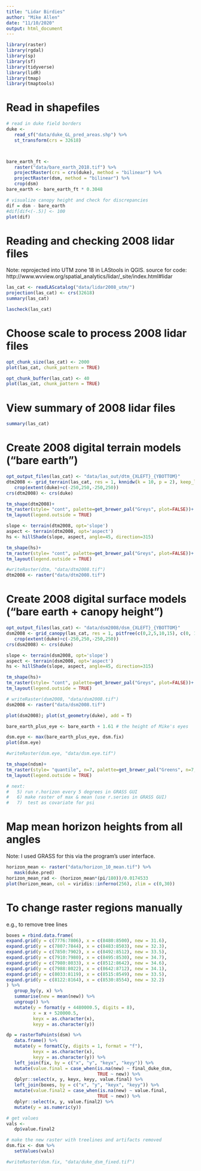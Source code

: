 ```yaml
---
title: "Lidar Birdies"
author: "Mike Allen"
date: "11/10/2020"
output: html_document
---
```


```r
library(raster)
library(rgdal)
library(sp)
library(sf)
library(tidyverse)
library(lidR)
library(tmap)
library(tmaptools)
```
# Read in shapefiles
```r
# read in duke field borders
duke <- 
   read_sf("data/duke_GL_pred_areas.shp") %>%
   st_transform(crs = 32618)



bare_earth_ft <-
   raster("data/bare_earth_2018.tif") %>%
   projectRaster(crs = crs(duke), method = "bilinear") %>%
   projectRaster(dsm, method = "bilinear") %>%
   crop(dsm)
bare_earth <- bare_earth_ft * 0.3048

# visualize canopy height and check for discrepancies
dif = dsm - bare_earth
#dif[dif<(-.5)] <- 100
plot(dif)
```
# Reading and checking 2008 lidar files
Note: reprojected into UTM zone 18 in LAStools in QGIS.
source for code: http://www.wvview.org/spatial_analytics/lidar/_site/index.html#lidar
```r
las_cat <- readLAScatalog("data/lidar2008_utm/")
projection(las_cat) <- crs(32618)
summary(las_cat)

lascheck(las_cat)
```
# Choose scale to process 2008 lidar files
```r
opt_chunk_size(las_cat) <- 2000
plot(las_cat, chunk_pattern = TRUE)

opt_chunk_buffer(las_cat) <- 40
plot(las_cat, chunk_pattern = TRUE)
```
# View summary of 2008 lidar files
```r
summary(las_cat)
```
# Create 2008 digital terrain models ("bare earth")
```r
opt_output_files(las_cat) <- "data/las_out/dtm_{XLEFT}_{YBOTTOM}"
dtm2008 <- grid_terrain(las_cat, res = 1, knnidw(k = 10, p = 2), keep_lowest = FALSE) %>%
   crop(extent(duke)+c(-250,250,-250,250))
crs(dtm2008) <- crs(duke)

tm_shape(dtm2008)+
tm_raster(style= "cont", palette=get_brewer_pal("Greys", plot=FALSE))+
tm_layout(legend.outside = TRUE)

slope <- terrain(dtm2008, opt='slope')
aspect <- terrain(dtm2008, opt='aspect')
hs <- hillShade(slope, aspect, angle=45, direction=315)

tm_shape(hs)+
tm_raster(style= "cont", palette=get_brewer_pal("Greys", plot=FALSE))+
tm_layout(legend.outside = TRUE)

#writeRaster(dtm, "data/dtm2008.tif")
dtm2008 <- raster("data/dtm2008.tif")
```
# Create 2008 digital surface models ("bare earth + canopy height")
```r
opt_output_files(las_cat) <- "data/dsm2008/dsm_{XLEFT}_{YBOTTOM}"
dsm2008 <- grid_canopy(las_cat, res = 1, pitfree(c(0,2,5,10,15), c(0, 1))) %>%
   crop(extent(duke)+c(-250,250,-250,250))
crs(dsm2008) <- crs(duke)

slope <- terrain(dsm2008, opt='slope')
aspect <- terrain(dsm2008, opt='aspect')
hs <- hillShade(slope, aspect, angle=45, direction=315)

tm_shape(hs)+
tm_raster(style= "cont", palette=get_brewer_pal("Greys", plot=FALSE))+
tm_layout(legend.outside = TRUE)

# writeRaster(dsm2008, "data/dsm2008.tif")
dsm2008 <- raster("data/dsm2008.tif")
```

```r
plot(dsm2008); plot(st_geometry(duke), add = T)
```

```r

bare_earth_plus_eye <- bare_earth + 1.61 # the height of Mike's eyes

dsm.eye <- max(bare_earth_plus_eye, dsm.fix)
plot(dsm.eye)

#writeRaster(dsm.eye, "data/dsm.eye.tif")

tm_shape(ndsm)+
tm_raster(style= "quantile", n=7, palette=get_brewer_pal("Greens", n=7, plot=FALSE))+
tm_layout(legend.outside = TRUE)

# next: 
#   5) run r.horizon every 5 degrees in GRASS GUI 
#   6) make raster of max & mean (use r.series in GRASS GUI)
#   7)  test as covariate for psi
```

# Map mean horizon heights from all angles
Note: I used GRASS for this via the program's user interface.
```r
horizon_mean <- raster("data/horizon_10_mean.tif") %>%
   mask(duke.pred)
horizon_mean_rad <- (horizon_mean*(pi/180))/0.0174533
plot(horizon_mean, col = viridis::inferno(256), zlim = c(0,30))
```














# To change raster regions manually
e.g., to remove tree lines
```r

boxes = rbind.data.frame(
expand.grid(y = c(7776:7806), x = c(8480:8500), new = 31.6),
expand.grid(y = c(7807:7844), x = c(8483:8503), new = 32.3),
expand.grid(y = c(7850:7902), x = c(8492:8512), new = 33.5),
expand.grid(y = c(7910:7980), x = c(8495:8530), new = 34.7),
expand.grid(y = c(7980:8033), x = c(8512:8642), new = 34.6),
expand.grid(y = c(7988:8022), x = c(8642:8712), new = 34.1),
expand.grid(y = c(8033:8119), x = c(8515:8549), new = 33.5),
expand.grid(y = c(8122:8164), x = c(8530:8554), new = 32.2)
) %>%
   group_by(y, x) %>%
   summarise(new = mean(new)) %>%
   ungroup() %>%
   mutate(y = format(y + 4480000.5, digits = 8), 
          x = x + 520000.5,
          keyx = as.character(x),
          keyy = as.character(y))

dp = rasterToPoints(dsm) %>%
   data.frame() %>%
   mutate(y = formatC(y, digits = 1, format = "f"),
          keyx = as.character(x),
          keyy = as.character(y)) %>%
   left_join(fix, by = c("x", "y", "keyx", "keyy")) %>%
   mutate(value.final = case_when(is.na(new) ~ final_duke_dsm,
                                  TRUE ~ new)) %>%
   dplyr::select(x, y, keyx, keyy, value.final) %>%
   left_join(boxes, by = c("x", "y", "keyx", "keyy")) %>%
   mutate(value.final2 = case_when(is.na(new) ~ value.final,
                                  TRUE ~ new)) %>%
   dplyr::select(x, y, value.final2) %>%
   mutate(y = as.numeric(y))

# get values
vals <- 
   dp$value.final2

# make the new raster with treelines and artifacts removed
dsm.fix <- dsm %>%
   setValues(vals)

#writeRaster(dsm.fix, "data/duke_dsm_fixed.tif")
```


